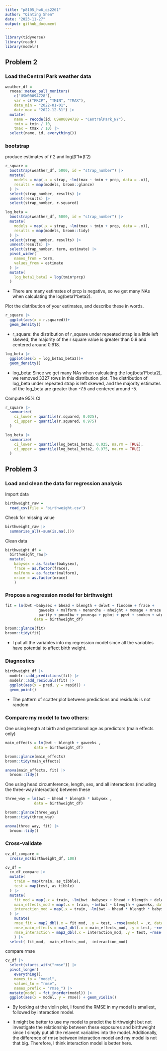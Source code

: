 ```yaml
---
title: "p8105_hw6_qs2261"
author: "Qinting Shen"
date: "2023-11-27"
output: github_document
---
```


```r
library(tidyverse)
library(readr)
library(modelr)
```

## Problem 2

### Load theCentral Park weather data 
```r
weather_df = 
  rnoaa::meteo_pull_monitors(
    c("USW00094728"),
    var = c("PRCP", "TMIN", "TMAX"), 
    date_min = "2022-01-01",
    date_max = "2022-12-31") |>
  mutate(
    name = recode(id, USW00094728 = "CentralPark_NY"),
    tmin = tmin / 10,
    tmax = tmax / 10) |>
  select(name, id, everything())
```


### bootstrap
produce estimates of r̂ 2 and log(β̂ 1∗β̂ 2)
```r
r_square =
  bootstrap(weather_df, 5000, id = "strap_number") |> 
  mutate(
    models = map(.x = strap, ~lm(tmax ~ tmin + prcp, data = .x)),
    results = map(models, broom::glance)
  ) |> 
  select(strap_number, results) |> 
  unnest(results) |> 
  select(strap_number, r.squared)

log_beta = 
  bootstrap(weather_df, 5000, id = "strap_number") |> 
  mutate(
    models = map(.x = strap, ~lm(tmax ~ tmin + prcp, data = .x)),
    results = map(models, broom::tidy)
  ) |> 
  select(strap_number, results) |> 
  unnest(results) |> 
  select(strap_number, term, estimate) |> 
  pivot_wider(
    names_from = term,
    values_from = estimate
  ) |> 
  mutate(
    log_beta1_beta2 = log(tmin*prcp)
  )
```
* There are many estimates of prcp is negative, so we get many NAs when calculating the log(beta1*beta2).


Plot the distribution of your estimates, and describe these in words.
```r
r_square |> 
  ggplot(aes(x = r.squared))+
  geom_density()
```

* r_square: the distribution of r_square under repeated strap is a little left skewed, the majority of the r square value is greater than 0.9 and centered around 0.918.

```r
log_beta |> 
  ggplot(aes(x = log_beta1_beta2))+
  geom_density()
```

* log_beta: Since we get many NAs when calculating the log(beta1*beta2), we removed 3327 rows in this distribution plot. The distribution of log_beta under repeated strap is left skewed, and the majority estimates of the log_beta are greater than -7.5 and centered around -5.

Compute 95% CI
```r
r_square |> 
  summarize(
    ci_lower = quantile(r.squared, 0.025),
    ci_upper = quantile(r.squared, 0.975)
  )

log_beta |> 
  summarize(
    ci_lower = quantile(log_beta1_beta2, 0.025, na.rm = TRUE),
    ci_upper = quantile(log_beta1_beta2, 0.975, na.rm = TRUE)
  )
```


## Problem 3

### Load and clean the data for regression analysis

Import data
```r
birthweight_raw = 
  read_csv(file = 'birthweight.csv')
```

Check for missing value
```r
birthweight_raw |> 
  summarise_all(~sum(is.na(.)))
```


Clean data
```r
birthweight_df = 
  birthweight_raw|> 
  mutate(
    babysex = as.factor(babysex),
    frace = as.factor(frace),
    malform = as.factor(malform),
    mrace = as.factor(mrace)
    )
```

### Propose a regression model for birthweight
```r
fit = lm(bwt ~babysex + bhead + blength + delwt + fincome + frace +
               gaweeks + malform + menarche + mheight + momage + mrace +
               parity + pnumlbw + pnumsga + ppbmi + ppwt + smoken + wtgain,
             data = birthweight_df) 

broom::glance(fit)
broom::tidy(fit)
```
* I put all the variables into my regression model since all the variables have potential to affect birth weight.

### Diagnostics
```r
birthweight_df |> 
  modelr::add_predictions(fit) |> 
  modelr::add_residuals(fit) |> 
  ggplot(aes(x = pred, y = resid)) +
  geom_point()
```
* The pattern of scatter plot between predictions and residuals is not random


### Compare my model to two others:

One using length at birth and gestational age as predictors (main effects only)

```r
main_effects = lm(bwt ~ blength + gaweeks ,
             data = birthweight_df) 

broom::glance(main_effects)
broom::tidy(main_effects)

anova(main_effects, fit) |> 
  broom::tidy()
```


One using head circumference, length, sex, and all interactions (including the three-way interaction) between these

```r
three_way = lm(bwt ~ bhead * blength * babysex ,
             data = birthweight_df) 

broom::glance(three_way)
broom::tidy(three_way)

anova(three_way, fit) |> 
  broom::tidy()
```

### Cross-validate
```r
cv_df_compare = 
  crossv_mc(birthweight_df, 100)
```


```r
cv_df = 
  cv_df_compare |> 
  mutate(
    train = map(train, as_tibble),
    test = map(test, as_tibble)
  ) |> 
  mutate(
    fit_mod = map(.x = train, ~lm(bwt ~babysex + bhead + blength + delwt + fincome + frace +gaweeks + malform + menarche + mheight + momage + mrace + parity + pnumlbw + pnumsga + ppbmi + ppwt + smoken + wtgain, data = .x)),
    main_effects_mod = map(.x = train, ~lm(bwt ~ blength + gaweeks, data = .x)),
    interaction_mod = map(.x = train, ~lm(bwt ~ bhead * blength * babysex, data = .x))
  ) |> 
    mutate(
    rmse_fit = map2_dbl(.x = fit_mod, .y = test, ~rmse(model = .x, data = .y)),
    rmse_main_effects = map2_dbl(.x = main_effects_mod, .y = test, ~rmse(model = .x, data = .y)),
    rmse_interaction = map2_dbl(.x = interaction_mod, .y = test, ~rmse(model = .x, data = .y))
    ) |> 
  select(-fit_mod, -main_effects_mod, -interaction_mod)
```

compare rmse
```r
cv_df |> 
  select(starts_with("rmse")) |> 
  pivot_longer(
    everything(),
    names_to = "model", 
    values_to = "rmse",
    names_prefix = "rmse_") |> 
  mutate(model = fct_inorder(model)) |> 
  ggplot(aes(x = model, y = rmse)) + geom_violin()
```

* By looking at the violin plot, I found the RMSE in my model is smallest, followed by interaction model. 

* It might be better to use my model to predict the birthweight but not investigate the relationship between these exposures and birthweight since I simply put all the relavent variables into the model. Additionally, the difference of rmse between interaction model and my model is not that big. Therefore, I think interaction model is better here.
